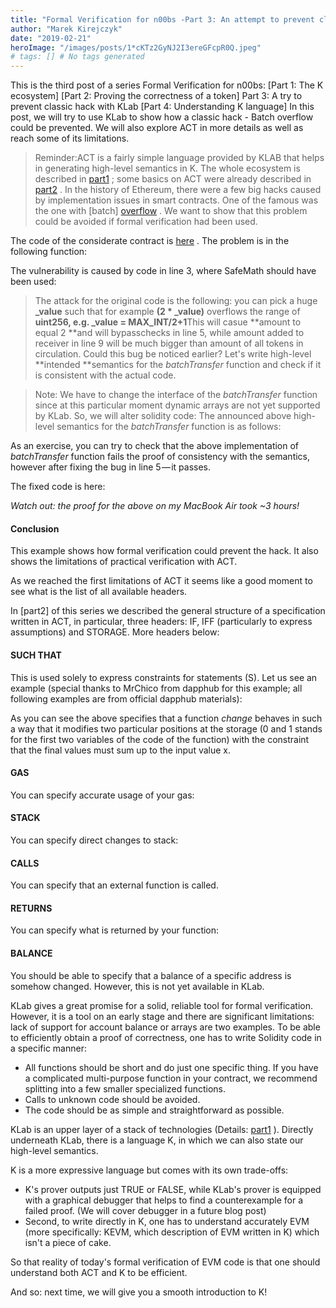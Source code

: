 ```yaml
---
title: "Formal Verification for n00bs -Part 3: An attempt to prevent classic hack with KLab"
author: "Marek Kirejczyk"
date: "2019-02-21"
heroImage: "/images/posts/1*cKTz2GyNJ2I3ereGFcpR0Q.jpeg"
# tags: [] # No tags generated
---
```


This is the third post of a series Formal Verification for n00bs:
 [Part 1: The K ecosystem]
[Part 2: Proving the correctness of a token]
Part 3: A try to prevent classic hack with KLab
 [Part 4: Understanding K language]
In this post, we will try to use KLab to show how a classic hack - Batch overflow could be prevented. We will also explore ACT in more details as well as reach some of its limitations.

> Reminder:ACT is a fairly simple language provided by KLAB that helps in generating high-level semantics in K. The whole ecosystem is described in [part1](https://medium.com/ethworks/formal-verification-for-n00bs-part-1-b4781db2a383) ; some basics on ACT were already described in [part2](https://medium.com/ethworks/formal-verification-for-n00bs-part-2-proving-the-correctness-of-a-token-74085f5cd6c1) .
In the history of Ethereum, there were a few big hacks caused by implementation issues in smart contracts. One of the famous was the one with [batch]
[overflow](https://medium.com/@peckshield/alert-new-batchoverflow-bug-in-multiple-erc20-smart-contracts-cve-2018-10299-511067db6536) . We want to show that this problem could be avoided if formal verification had been used.

The code of the considerate contract is [here](https://etherscan.io/address/0xc5d105e63711398af9bbff092d4b6769c82f793d#code) . The problem is in the following function:

The vulnerability is caused by code in line 3, where SafeMath should have been used:

> The attack for the original code is the following: you can pick a huge **_value** such that for example **(2 * _value)** overflows the range of **uint256, e.g. _value = MAX_INT/2+1**This will casue **amount to equal 2 **and will bypasschecks in line 5, while amount added to receiver in line 9 will be much bigger than amount of all tokens in circulation.
Could this bug be noticed earlier? Let's write high-level **intended **semantics for the *batchTransfer* function and check if it is consistent with the actual code.

> Note: We have to change the interface of the *batchTransfer* function since at this particular moment dynamic arrays are not yet supported by KLab. So, we will alter solidity code:
The announced above high-level semantics for the *batchTransfer* function is as follows:

As an exercise, you can try to check that the above implementation of *batchTransfer* function fails the proof of consistency with the semantics, however after fixing the bug in line 5 — it passes.

The fixed code is here:

*Watch out: the proof for the above on my MacBook Air took ~3 hours!*

#### Conclusion
This example shows how formal verification could prevent the hack. It also shows the limitations of practical verification with ACT.

As we reached the first limitations of ACT it seems like a good moment to see what is the list of all available headers.

In [part2]
of this series we described the general structure of a specification written in ACT, in particular, three headers: IF, IFF (particularly to express assumptions) and STORAGE. More headers below:

#### SUCH THAT
This is used solely to express constraints for statements (S). Let us see an example (special thanks to MrChico from dapphub for this example; all following examples are from official dapphub materials):

As you can see the above specifies that a function *change* behaves in such a way that it modifies two particular positions at the storage (0 and 1 stands for the first two variables of the code of the function) with the constraint that the final values must sum up to the input value x.

#### GAS
You can specify accurate usage of your gas:

#### STACK
You can specify direct changes to stack:

#### CALLS
You can specify that an external function is called.

#### RETURNS
You can specify what is returned by your function:

#### BALANCE
You should be able to specify that a balance of a specific address is somehow changed. However, this is not yet available in KLab.

KLab gives a great promise for a solid, reliable tool for formal verification. However, it is a tool on an early stage and there are significant limitations: lack of support for account balance or arrays are two examples. To be able to efficiently obtain a proof of correctness, one has to write Solidity code in a specific manner:

- All functions should be short and do just one specific thing. If you have a complicated multi-purpose function in your contract, we recommend splitting into a few smaller specialized functions.
- Calls to unknown code should be avoided.
- The code should be as simple and straightforward as possible.

KLab is an upper layer of a stack of technologies (Details: [part1](https://medium.com/ethworks/formal-verification-for-n00bs-part-1-b4781db2a383) ). Directly underneath KLab, there is a language K, in which we can also state our high-level semantics.

K is a more expressive language but comes with its own trade-offs:

- K's prover outputs just TRUE or FALSE, while KLab's prover is equipped with a graphical debugger that helps to find a counterexample for a failed proof. (We will cover debugger in a future blog post)
- Second, to write directly in K, one has to understand accurately EVM (more specifically: KEVM, which description of EVM written in K) which isn't a piece of cake.

So that reality of today's formal verification of EVM code is that one should understand both ACT and K to be efficient.

And so: next time, we will give you a smooth introduction to K!